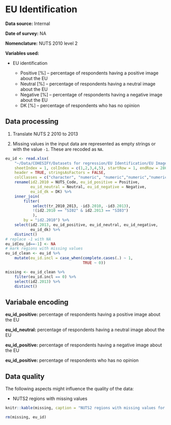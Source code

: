# EU Identification

**Data source:** Internal

**Date of survey:** NA

**Nomenclature:** NUTS 2010 level 2

**Variables used:**

+ EU identification

    + Positive [%] – percentage of respondents having a positive image about the EU
    + Neutral [%] – percentage of respondents having a neutral image about the EU
    + Negative [%] – percentage of respondents having a negative image about the EU
    + DK [%] – percentage of respondents who has no opinion

## Data processing

1. Translate NUTS 2 2010 to 2013 

2. Missing values in the input data are represented as empty strings or with the value `-1`. These are recoded as `NA`.

```r
eu_id <- read.xlsx(
    "~/Data/COHESIFY/Datasets for regression/EU Identification/EU Image Percentages.xlsx",
    sheetIndex = 1, colIndex = c(1,2,3,4,5), startRow = 1, endRow = 286, 
    header = TRUE, stringsAsFactors = FALSE,
    colClasses = c("character", "numeric", "numeric","numeric","numeric")) %>% 
    rename(id2.2010 = NUTS_Code, eu_id_positive = Positive,
           eu_id_neutral = Neutral, eu_id_negative = Negative,
           eu_id_dk = DK) %>% 
    inner_join(
        filter(
            select(tr_2010_2013, -id3.2010, -id3.2013),
            !(id2.2010 == "SI02" & id2.2013 == "SI03")
            ),
        by = "id2.2010") %>% 
    select(id2.2013, eu_id_positive, eu_id_neutral, eu_id_negative,
           eu_id_dk) %>% 
    distinct()
# replace -1 with NA
eu_id[eu_id==-1] <- NA
# mark regions with missing values
eu_id_clean <- eu_id %>% 
    mutate(eu_id.incl = case_when(complete.cases(.) ~ 1,
                                  TRUE ~ 0))

missing <- eu_id_clean %>% 
    filter(eu_id.incl == 0) %>% 
    select(id2.2013) %>% 
    distinct()
```

## Variabale encoding

**eu_id_positive:** percentage of respondents having a positive image about the EU

**eu_id_neutral:** percentage of respondents having a neutral image about the EU

**eu_id_positive:** percentage of respondents having a negative image about the EU

**eu_id_positive:** percentage of respondents who has no opinion


## Data quality

The following aspects might influence the quality of the data:

+ NUTS2 regions with missing values

```r
knitr::kable(missing, caption = "NUTS2 regions with missing values for the variable EU identification")
```

```r
rm(missing, eu_id)
```

